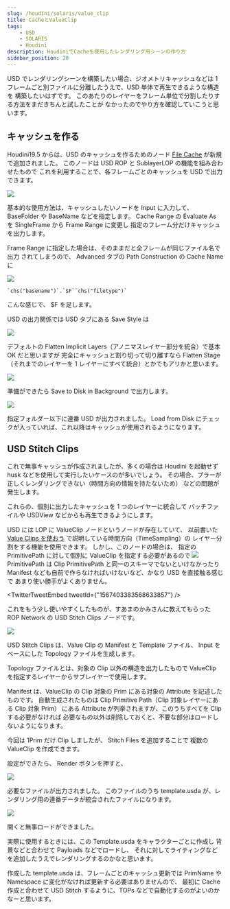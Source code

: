 ```yaml
---
slug: /houdini/solaris/value_clip
title: CacheとValueClip
tags:
    - USD
    - SOLARIS
    - Houdini
description: HoudiniでCacheを使用したレンダリング用シーンの作り方
sidebar_position: 20
---
```


USD でレンダリングシーンを構築したい場合、ジオメトリキャッシュなどは 1 フレームごと別ファイルに分離したうえで、USD 単体で再生できるような構造を
構築したいはずです。
このあたりのレイヤーをフレーム単位で分割したりする方法をまだきちんと試したことが
なかったのでやり方を確認していこうと思います。

## キャッシュを作る

Houdini19.5 からは、USD のキャッシュを作るためのノード [File Cache](https://www.sidefx.com/docs/houdini19.5/nodes/lop/filecache.html) が新規で追加されました。
このノードは USD ROP と SublayerLOP の機能を組み合わせたもので
これを利用することで、各フレームごとのキャッシュを USD で出力できます。

![](https://gyazo.com/64eebd06fe760cc4099b8069bd17e9f5.png)

基本的な使用方法は、キャッシュしたいノードを Input に入力して、
BaseFolder や BaseName などを指定します。
Cache Range の Evaluate As を SingleFrame から Frame Range に変更し
指定のフレーム分だけキャッシュを出力します。

Frame Range に指定した場合は、そのままだと全フレームが同じファイル名で出力
されてしまうので、 Advanced タブの Path Construction の Cache Name に

![](https://gyazo.com/3bb1a21190034c6ed7ea84ae788495b2.png)

```
`chs("basename")`.`$F``chs("filetype")`
```

こんな感じで、 $F を足します。

USD の出力関係では
USD タブにある Save Style は

![](https://gyazo.com/d5bedee845d003945a90b80e8025fc5e.png)

デフォルトの Flatten Implicit Layers（アノニマスレイヤー部分を統合）で基本 OK だと思いますが
完全にキャッシュと割り切って切り離すなら Flatten Stage（それまでのレイヤーを 1 レイヤーにすべて統合）とかでもアリかと思います。

![](https://gyazo.com/da7d6fc7bd23c697455443c522835e77.png)

準備ができたら Save to Disk in Background で出力します。

![](https://gyazo.com/5776c4aff6d3a787677bc91873c4d302.png)

指定フォルダー以下に連番 USD が出力されました。
Load from Disk にチェックが入っていれば、これ以降はキャッシュが使用されるようになります。

## USD Stitch Clips

これで無事キャッシュが作成されましたが、多くの場合は Houdini を起動せず
husk などを使用して実行したいケースのが多いでしょう。
その場合、ブラーが正しくレンダリングできない（時間方向の情報を持たないため）
などの問題が発生します。

これらの、個別に出力したキャッシュを 1 つのレイヤーに統合して
バッチファイルや USDView などからも再生できるようにします。

USD には LOP に ValueClip ノードというノードが存在していて、
以前書いた [Value Clips を使おう](/usd/value_clip_1) で説明している時間方向（TimeSampling）の
レイヤー分割をする機能を使用できます。
しかし、このノードの場合は、
指定の PrimitivePath に対して個別に ValueClip を指定する必要があるので
![](https://gyazo.com/5687a47d5ed4d8c7d920a98df771a8ad.png)
PrimitivePath は Clip PrimitivePath と同一のスキーマでないといけなかったり
Manifest なども自前で作らなければいけないなど、かなり USD を直接触る感じで
あまり使い勝手がよくありません。

<TwitterTweetEmbed tweetId={"1567403383568633857"} />

これをもう少し使いやすくしたものが、すあまのかみさんに教えてもらった ROP Network の USD Stitch Clips ノードです。

![](https://gyazo.com/2c87cfb56bf0ec3c4e3f12db2e4f9add.png)

USD Stitch Clips は、Value Clip の Manifest と Template ファイル、
Input をベースにした Topology ファイルを生成します。

Topology ファイルとは、対象の Clip 以外の構造を出力したもので
ValueClip を指定するレイヤーからサブレイヤーで使用します。

Manifest は、ValueClip の Clip 対象の Prim にある対象の Attribute を記述したものです。
自動生成されたものは Clip Primitive Path（Clip 対象レイヤーにある Clip 対象 Prim）
にある Attribute が列挙されますが、このうちすべてを Clip する必要がなければ
必要なもの以外は削除しておくと、不要な部分はロードしないようになります。

今回は 1Prim だけ Clip しましたが、 Stitch Files を追加することで
複数の ValueClip を作成できます。

設定ができたら、 Render ボタンを押すと、

![](https://gyazo.com/afb2a3e6fa76d01d73f0fd407228c4da.png)

必要なファイルが出力されました。
このファイルのうち template.usda が、レンダリング用の連番データが統合されたファイルになります。

![](https://gyazo.com/18a46cd914f30fbdc73ca11d96a3615c.png)

開くと無事ロードができました。

実際に使用するときには、この Template.usda をキャラクターごとに作成し
背景などと合わせて Payloads などでロードし、
それに対してライティングなどを追加したうえでレンダリングするのかなと思います。

作成した template.usda は、フレームごとのキャッシュ更新では
PrimName や Namespace に変化がなければ更新する必要はありませんので、
最初に Cache 作成と合わせて USD Stitch するように、TOPs などで自動化するのがよいのかなーと思います。
